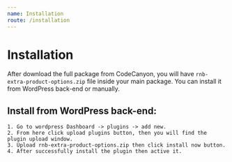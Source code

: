 ```yaml
---
name: Installation
route: /installation
---
```


# Installation

After download the full package from CodeCanyon, you will have `rnb-extra-product-options.zip` file inside your main package. You can install it from WordPress back-end or
manually.

## Install from WordPress back-end:

```
1. Go to wordpress Dashboard -> plugins -> add new.
2. From here click upload plugins button, then you will find the plugin upload window.
3. Upload rnb-extra-product-options.zip then click install now button.
4. After successfully install the plugin then active it.
```
